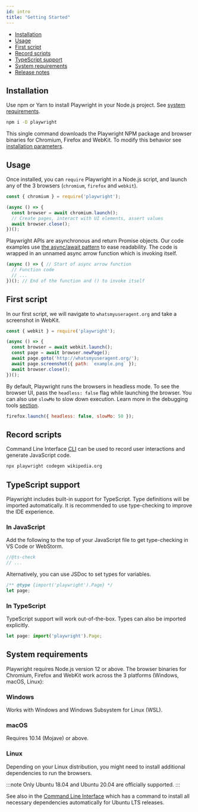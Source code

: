 ```yaml
---
id: intro
title: "Getting Started"
---
```


- [Installation](#installation)
- [Usage](#usage)
- [First script](#first-script)
- [Record scripts](#record-scripts)
- [TypeScript support](#typescript-support)
- [System requirements](#system-requirements)
- [Release notes](./release-notes.mdx)

## Installation

Use npm or Yarn to install Playwright in your Node.js project. See [system requirements](#system-requirements).

```sh
npm i -D playwright
```

This single command downloads the Playwright NPM package and browser binaries for Chromium, Firefox and WebKit. To modify this behavior see [installation parameters](./installation.mdx).

## Usage

Once installed, you can `require` Playwright in a Node.js script, and launch any of the 3 browsers (`chromium`, `firefox` and `webkit`).

```js
const { chromium } = require('playwright');

(async () => {
  const browser = await chromium.launch();
  // Create pages, interact with UI elements, assert values
  await browser.close();
})();
```

Playwright APIs are asynchronous and return Promise objects. Our code examples use [the async/await pattern](https://developer.mozilla.org/en-US/docs/Learn/JavaScript/Asynchronous/Async_await) to ease readability. The code is wrapped in an unnamed async arrow function which is invoking itself.

```js
(async () => { // Start of async arrow function
  // Function code
  // ...
})(); // End of the function and () to invoke itself
```

## First script

In our first script, we will navigate to `whatsmyuseragent.org` and take a screenshot in WebKit.

```js
const { webkit } = require('playwright');

(async () => {
  const browser = await webkit.launch();
  const page = await browser.newPage();
  await page.goto('http://whatsmyuseragent.org/');
  await page.screenshot({ path: `example.png` });
  await browser.close();
})();
```

By default, Playwright runs the browsers in headless mode. To see the browser UI, pass the `headless: false` flag while launching the browser. You can also use `slowMo` to slow down execution. Learn more in the debugging tools [section](./debug.mdx).

```js
firefox.launch({ headless: false, slowMo: 50 });
```

## Record scripts

Command Line Interface [CLI](./cli.mdx) can be used to record user interactions and generate JavaScript code.

```sh
npx playwright codegen wikipedia.org
```

## TypeScript support

Playwright includes built-in support for TypeScript. Type definitions will be imported automatically. It is recommended to use type-checking to improve the IDE experience.

### In JavaScript

Add the following to the top of your JavaScript file to get type-checking in VS Code or WebStorm.

```js
//@ts-check
// ...
```

Alternatively, you can use JSDoc to set types for variables.

```js
/** @type {import('playwright').Page} */
let page;
```

### In TypeScript

TypeScript support will work out-of-the-box. Types can also be imported explicitly.

```js
let page: import('playwright').Page;
```

## System requirements

Playwright requires Node.js version 12 or above. The browser binaries for Chromium, Firefox and WebKit work across the 3 platforms (Windows, macOS, Linux):

### Windows

Works with Windows and Windows Subsystem for Linux (WSL).

### macOS

Requires 10.14 (Mojave) or above.

### Linux

Depending on your Linux distribution, you might need to install additional dependencies to run the browsers.

:::note
Only Ubuntu 18.04 and Ubuntu 20.04 are officially supported.
:::

See also in the [Command Line Interface](./cli.mdx#install-system-dependencies) which has a command to install all necessary dependencies automatically for Ubuntu LTS releases.

[Accessibility]: ./api/class-accessibility.mdx "Accessibility"
[Android]: ./api/class-android.mdx "Android"
[AndroidDevice]: ./api/class-androiddevice.mdx "AndroidDevice"
[AndroidInput]: ./api/class-androidinput.mdx "AndroidInput"
[AndroidSocket]: ./api/class-androidsocket.mdx "AndroidSocket"
[AndroidWebView]: ./api/class-androidwebview.mdx "AndroidWebView"
[Browser]: ./api/class-browser.mdx "Browser"
[BrowserContext]: ./api/class-browsercontext.mdx "BrowserContext"
[BrowserServer]: ./api/class-browserserver.mdx "BrowserServer"
[BrowserType]: ./api/class-browsertype.mdx "BrowserType"
[CDPSession]: ./api/class-cdpsession.mdx "CDPSession"
[ConsoleMessage]: ./api/class-consolemessage.mdx "ConsoleMessage"
[Coverage]: ./api/class-coverage.mdx "Coverage"
[Dialog]: ./api/class-dialog.mdx "Dialog"
[Download]: ./api/class-download.mdx "Download"
[Electron]: ./api/class-electron.mdx "Electron"
[ElectronApplication]: ./api/class-electronapplication.mdx "ElectronApplication"
[ElementHandle]: ./api/class-elementhandle.mdx "ElementHandle"
[FileChooser]: ./api/class-filechooser.mdx "FileChooser"
[Frame]: ./api/class-frame.mdx "Frame"
[JSHandle]: ./api/class-jshandle.mdx "JSHandle"
[Keyboard]: ./api/class-keyboard.mdx "Keyboard"
[Logger]: ./api/class-logger.mdx "Logger"
[Mouse]: ./api/class-mouse.mdx "Mouse"
[Page]: ./api/class-page.mdx "Page"
[Playwright]: ./api/class-playwright.mdx "Playwright"
[Request]: ./api/class-request.mdx "Request"
[Response]: ./api/class-response.mdx "Response"
[Route]: ./api/class-route.mdx "Route"
[Selectors]: ./api/class-selectors.mdx "Selectors"
[TimeoutError]: ./api/class-timeouterror.mdx "TimeoutError"
[Touchscreen]: ./api/class-touchscreen.mdx "Touchscreen"
[Video]: ./api/class-video.mdx "Video"
[WebSocket]: ./api/class-websocket.mdx "WebSocket"
[Worker]: ./api/class-worker.mdx "Worker"
[Element]: https://developer.mozilla.org/en-US/docs/Web/API/element "Element"
[EvaluationArgument]: ./core-concepts.mdx#evaluation-argument "EvaluationArgument"
[Promise]: https://developer.mozilla.org/en-US/docs/Web/JavaScript/Reference/Global_Objects/Promise "Promise"
[iterator]: https://developer.mozilla.org/en-US/docs/Web/JavaScript/Reference/Iteration_protocols "Iterator"
[origin]: https://developer.mozilla.org/en-US/docs/Glossary/Origin "Origin"
[selector]: https://developer.mozilla.org/en-US/docs/Web/CSS/CSS_Selectors "selector"
[Serializable]: https://developer.mozilla.org/en-US/docs/Web/JavaScript/Reference/Global_Objects/JSON/stringify#Description "Serializable"
[UIEvent.detail]: https://developer.mozilla.org/en-US/docs/Web/API/UIEvent/detail "UIEvent.detail"
[UnixTime]: https://en.wikipedia.org/wiki/Unix_time "Unix Time"
[xpath]: https://developer.mozilla.org/en-US/docs/Web/XPath "xpath"

[Array]: https://developer.mozilla.org/en-US/docs/Web/JavaScript/Reference/Global_Objects/Array "Array"
[boolean]: https://developer.mozilla.org/en-US/docs/Web/JavaScript/Data_structures#Boolean_type "Boolean"
[Buffer]: https://nodejs.org/api/buffer.html#buffer_class_buffer "Buffer"
[ChildProcess]: https://nodejs.org/api/child_process.html "ChildProcess"
[Error]: https://nodejs.org/api/errors.html#errors_class_error "Error"
[EventEmitter]: https://nodejs.org/api/events.html#events_class_eventemitter "EventEmitter"
[function]: https://developer.mozilla.org/en-US/docs/Web/JavaScript/Reference/Global_Objects/Function "Function"
[Map]: https://developer.mozilla.org/en-US/docs/Web/JavaScript/Reference/Global_Objects/Map "Map"
[null]: https://developer.mozilla.org/en-US/docs/Web/JavaScript/Reference/Global_Objects/null "null"
[number]: https://developer.mozilla.org/en-US/docs/Web/JavaScript/Data_structures#Number_type "Number"
[Object]: https://developer.mozilla.org/en-US/docs/Web/JavaScript/Reference/Global_Objects/Object "Object"
[Promise]: https://developer.mozilla.org/en-US/docs/Web/JavaScript/Reference/Global_Objects/Promise "Promise"
[Readable]: https://nodejs.org/api/stream.html#stream_class_stream_readable "Readable"
[RegExp]: https://developer.mozilla.org/en-US/docs/Web/JavaScript/Reference/Global_Objects/RegExp "RegExp"
[string]: https://developer.mozilla.org/en-US/docs/Web/JavaScript/Data_structures#String_type "string"
[void]: https://developer.mozilla.org/en-US/docs/Web/JavaScript/Reference/Global_Objects/undefined "void"
[URL]: https://nodejs.org/api/url.html "URL"

[all available image tags]: https://mcr.microsoft.com/v2/playwright/tags/list "all available image tags"
[Docker Hub]: https://hub.docker.com/_/microsoft-playwright "Docker Hub"
[Dockerfile.focal]: https://github.com/microsoft/playwright/blob/master/utils/docker/Dockerfile.focal "Dockerfile.focal"